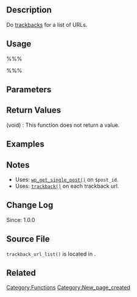 == Description ==
Do [[Glossary#Trackback|trackbacks]] for a list of URLs.

== Usage ==
%%%<?php trackback_url_list( $tb_list, $post_id ) ?>%%%

== Parameters ==
{{Parameter|$tb_list|string|Comma separated list of URLs}}
{{Parameter|$post_id|integer|Post ID}}

== Return Values ==
; (void) : This function does not return a value.

== Examples ==
<!-- Need creative examples. Feel free to link to external examples. -->

== Notes ==
* Uses: [[Function_Reference/wp_get_single_post|<tt>wp_get_single_post()</tt>]] on <tt>$post_id</tt>.
* Uses: [[Function_Reference/trackback|<tt>trackback()</tt>]] on each trackback url.

== Change Log ==
Since: 1.0.0

== Source File ==
<!-- Need links to current source code files -->
<tt>trackback_url_list()</tt> is located in {{Trac|wp-includes/post.php}}.

== Related ==
<!--
    To Do:
    Need to find related functions.
    Need to create groups of functions and create templates to add them to a page quickly.
    Some functions may be related to many groups of functions.
-->

{{Tag Footer}}

[[Category:Functions]]
[[Category:New_page_created]]